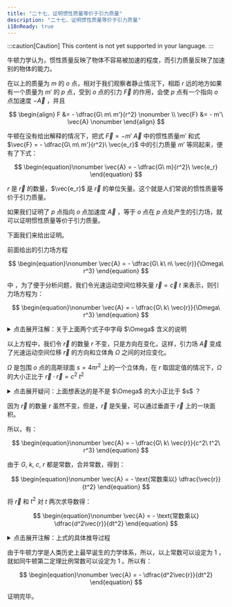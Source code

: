 ```yaml
---
title: "二十七、证明惯性质量等价于引力质量"
description: "二十七、证明惯性质量等价于引力质量"
i18nReady: true
---
```


:::caution[Caution]
This content is not yet supported in your language.
:::



牛顿力学认为，惯性质量反映了物体不容易被加速的程度，而引力质量反映了加速别的物体的能力。

在以上的质量为 $m$ 的 $o$ 点，相对于我们观察者静止情况下，相距 $r$ 远的地方如果有一个质量为 $m'$ 的 $p$ 点，受到 $o$ 点的引力 $\vec{F}$ 的作用，会使 $p$ 点有一个指向 $o$ 点加速度 $-\vec{A}$ ，并且

$$
\begin{align}
F &= - \dfrac{G\ m\ m'}{r^2} \nonumber \\
\vec{F} &= - m'\ \vec{A} \nonumber
\end{align}
$$

牛顿在没有给出解释的情况下，把式 $\vec{F} = -m'\ \vec{A}$ 中的惯性质量$m'$ 和式 $\vec{F} = - \dfrac{G\ m\ m'}{r^2}\ \vec{e_r}$ 中的引力质量 $m'$ 等同起来，便有了下式：

$$
\begin{equation}\nonumber
\vec{A} = - \dfrac{G\ m}{r^2}\ \vec{e_r}
\end{equation}
$$

$r$ 是 $\vec{r}$ 的数量，$\vec{e_r}$ 是 $\vec{r}$ 的单位矢量。这个就是人们常说的惯性质量等价于引力质量。

如果我们证明了 $p$ 点指向 $o$ 点加速度 $\vec{A}$ ，等于 $o$ 点在 $p$ 点处产生的引力场，就可以证明惯性质量等价于引力质量。

下面我们来给出证明。

前面给出的引力场方程

$$
\begin{equation}\nonumber
\vec{A} = - \dfrac{G\ k\ n\ \vec{r}}{\Omega\ r^3}
\end{equation}
$$

中 ，为了便于分析问题，我们令光速运动空间位移矢量 $\vec{r} = \vec{c}\ t$ 来表示，则引力场方程为：

$$
\begin{equation}\nonumber
\vec{A} = - \dfrac{G\ k\ \vec{r}}{\Omega\ r^3}
\end{equation}
$$

<details>
  <summary class="custom-summary">点击展开注解：关于上面两个式子中字母 $\Omega$ 含义的说明</summary>
  <Aside title="注解">
    上面第一个式子 $\vec{A} = - \dfrac{G\ k\ n\ \vec{r}}{\Omega\ r^3}$ 和 第二个式子 $\vec{A} = - \dfrac{G\ k\ \vec{r}}{\Omega\ r^3}$ 中的 $\Omega$ 含义是不同的。前者表示 $n$ 条空间位移矢量对应的立体角，后者表示单位空间位移矢量对应的立体角。原文中有时会出现 “同一个字母在不同公式中表示不同含义” 这种不严谨的情况，明白其想表达的意思即可。

    <div style="text-align: right;">
        _由 **<a href="mailto:bzsgbq@163.com" target="_blank" rel="noopener noreferrer">RainDream</a>** 添加_
    </div>
  </Aside>
</details>

以上方程中，我们令 $\vec{r}$ 的数量 $r$ 不变，只是方向在变化，这样，引力场 $\vec{A}$ 变成了光速运动空间位移 $\vec{r}$ 的方向和立体角 $\Omega$ 之间的对应变化。

$\Omega$ 是包围 $o$ 点的高斯球面 $s = 4 \pi r^2$ 上的一个立体角，在 $r$ 取固定值的情况下，$\Omega$ 的大小正比于 $\vec{r} \cdot \vec{r} = c^2\ t^2$ 

<details>
  <summary class="custom-summary">点击展开疑问：上面想表达的是不是 $\Omega$ 的大小正比于 $s$ ？</summary>
  <Aside type="caution" title="疑问">
    上面想表达的是否是：在 $r$ 取固定值的情况下，$\Omega$ 的大小正比于 $s = 4 \pi r^2$ ？

    <div style="text-align: right;">
      _由 **<a href="mailto:bzsgbq@163.com" target="_blank" rel="noopener noreferrer">RainDream</a>** 添加_
    </div>
  </Aside>
</details>

因为 $\vec{r}$ 的数量 $r$ 虽然不变，但是，$\vec{r}$ 是矢量，可以通过垂直于 $\vec{r}$ 上的一块面积。

所以，有：

$$
\begin{equation}\nonumber
\vec{A} = - \dfrac{G\ k\ \vec{r}}{c^2\ t^2\ r^3}
\end{equation}
$$

由于 $G,\ k,\ c,\ r$ 都是常数，合并常数，得到：

$$
\begin{equation}\nonumber
\vec{A} = - \text{常数乘以} \dfrac{\vec{r}}{t^2}
\end{equation}
$$

将 $\vec{r}$ 和 $t^2$ 对 $t$ 两次求导数得：

$$
\begin{equation}\nonumber
\vec{A} = - \text{常数乘以} \dfrac{d^2\vec{r}}{dt^2}
\end{equation}
$$

<details>
  <summary class="custom-summary">点击展开注解：上式的具体推导过程</summary>
  <Aside title="注解">
    对 $\vec{A} = - \text{常数乘以} \dfrac{\vec{r}}{t^2}$ 中分式的分子和分母分别对 $t$ 求二阶导，有 $\dfrac{d^2\vec{r}}{dt^2} = $ 和 $ = 2$ ，因此有：

    $$
    \begin{align}
      \vec{A} &= - \text{常数乘以}\ \dfrac{d^2\vec{r} / dt^2}{d^2t^2 / dt^2} \nonumber \\
      &= - \text{常数乘以}\ \dfrac{d^2\vec{r} / dt^2}{2} \nonumber \\
      &= - \dfrac{\text{常数}}{2}\ \dfrac{d^2\vec{r}}{dt^2} \nonumber \\
      &= - \text{新常数乘以}\ \dfrac{d^2\vec{r}}{dt^2} \nonumber
    \end{align}
    $$

    关于高阶导数的相关知识，可以参考 “<a href="https://pan.baidu.com/s/14if0AaMRdByVgxAt5ONaoQ?pwd=bv59" target="_blank" rel="noopener noreferrer">同济大学《高等数学》（第七版）上册</a>”  p26 第二章 导数与微分 第三节 高阶导数。

    <div style="text-align: right;">
      _由 **<a href="mailto:bzsgbq@163.com" target="_blank" rel="noopener noreferrer">RainDream</a>** 添加_
    </div>
  </Aside>
</details>

由于牛顿力学是人类历史上最早诞生的力学体系，所以，以上常数可以设定为 $1$ ，就如同牛顿第二定理比例常数可以设定为 $1$ 。所以有：

$$
\begin{equation}\nonumber
\vec{A} = - \dfrac{d^2\vec{r}}{dt^2}
\end{equation}
$$

证明完毕。
